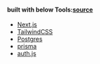 #### built with below Tools:[source](https://github.com/annilq/blog)
- [Next.js](https://nextjs.org/)
- [TailwindCSS](https://tailwindcss.com/)
- [Postgres](https://www.postgresql.org/)
- [prisma](https://www.prisma.io/)
- [auth.js](https://authjs.dev/)